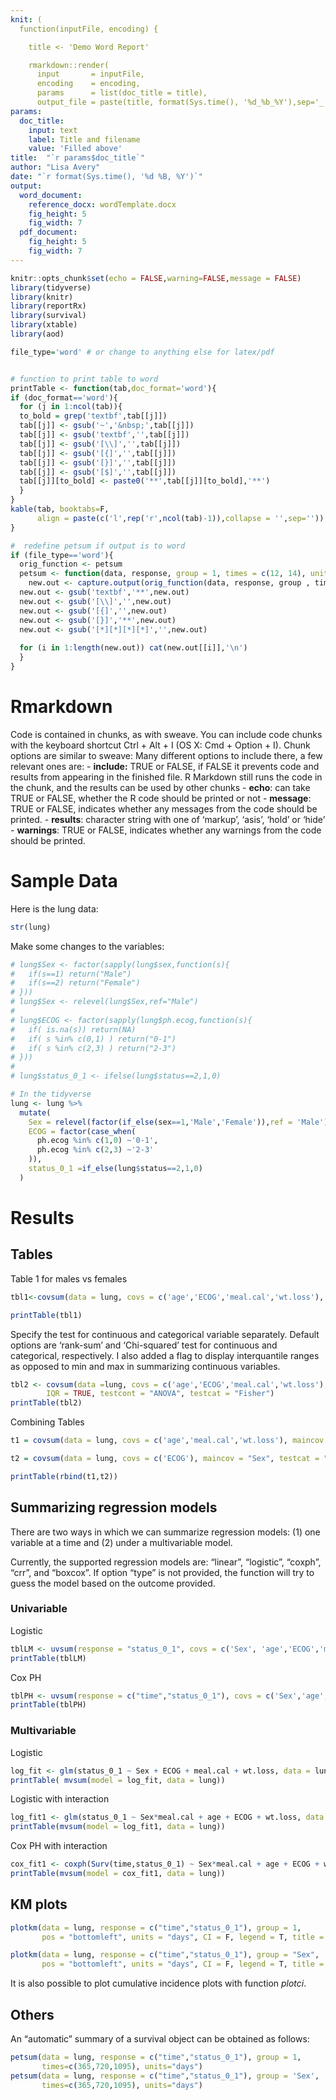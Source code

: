 ```yaml
---
knit: (
  function(inputFile, encoding) { 

    title <- 'Demo Word Report'

    rmarkdown::render( 
      input       = inputFile, 
      encoding    = encoding, 
      params      = list(doc_title = title),      
      output_file = paste(title, format(Sys.time(), '%d_%b_%Y'),sep='_')) })
params: 
  doc_title:
    input: text
    label: Title and filename
    value: 'Filled above'
title:  "`r params$doc_title`"
author: "Lisa Avery"
date: "`r format(Sys.time(), '%d %B, %Y')`"
output: 
  word_document:
    reference_docx: wordTemplate.docx
    fig_height: 5
    fig_width: 7
  pdf_document:
    fig_height: 5
    fig_width: 7  
---
```


```r
knitr::opts_chunk$set(echo = FALSE,warning=FALSE,message = FALSE)
library(tidyverse)
library(knitr)
library(reportRx)
library(survival) 
library(xtable)
library(aod)

file_type='word' # or change to anything else for latex/pdf


# function to print table to word
printTable <- function(tab,doc_format='word'){
if (doc_format=='word'){
  for (j in 1:ncol(tab)){
  to_bold = grep('textbf',tab[[j]])  
  tab[[j]] <- gsub('~','&nbsp;',tab[[j]])
  tab[[j]] <- gsub('textbf','',tab[[j]])
  tab[[j]] <- gsub('[\\]','',tab[[j]])
  tab[[j]] <- gsub('[{]','',tab[[j]])
  tab[[j]] <- gsub('[}]','',tab[[j]])
  tab[[j]] <- gsub('[$]','',tab[[j]])
  tab[[j]][to_bold] <- paste0('**',tab[[j]][to_bold],'**')
  }
}
kable(tab, booktabs=F,
      align = paste(c('l',rep('r',ncol(tab)-1)),collapse = '',sep=''))
}

#  redefine petsum if output is to word
if (file_type=='word'){
  orig_function <- petsum
  petsum <- function(data, response, group = 1, times = c(12, 14), units = "months"){
    new.out <- capture.output(orig_function(data, response, group , times , units ))
  new.out <- gsub('textbf','**',new.out)
  new.out <- gsub('[\\]','',new.out)
  new.out <- gsub('[{]','',new.out)
  new.out <- gsub('[}]','**',new.out)
  new.out <- gsub('[*][*][*][*]','',new.out)
 
  for (i in 1:length(new.out)) cat(new.out[[i]],'\n')
  }
}

```

# Rmarkdown
Code is contained in chunks, as with sweave. You can include code chunks with the keyboard shortcut Ctrl + Alt + I (OS X: Cmd + Option + I). Chunk options are similar to sweave:
Many different options to include there, a few relevant ones are:
- **include:** TRUE or FALSE, if FALSE it prevents code and results from appearing in the finished file. R Markdown still runs the code in the chunk, and the results can be used by other chunks 
- **echo**: can take TRUE or FALSE, whether the R code should be printed or not
- **message**: TRUE or FALSE, indicates whether any messages from the code should be printed.
- **results**: character string with one of 'markup', 'asis', 'hold' or 'hide'  
- **warnings**: TRUE or FALSE, indicates whether any warnings from the code should be printed.

# Sample Data

Here is the lung data:
```r
str(lung)
```

Make some changes to the variables:
```r
# lung$Sex <- factor(sapply(lung$sex,function(s){
#   if(s==1) return("Male")
#   if(s==2) return("Female")
# }))
# lung$Sex <- relevel(lung$Sex,ref="Male")
# 
# lung$ECOG <- factor(sapply(lung$ph.ecog,function(s){
#   if( is.na(s)) return(NA)
#   if( s %in% c(0,1) ) return("0-1")
#   if( s %in% c(2,3) ) return("2-3")
# }))
# 
# lung$status_0_1 <- ifelse(lung$status==2,1,0)

# In the tidyverse
lung <- lung %>%
  mutate(
    Sex = relevel(factor(if_else(sex==1,'Male','Female')),ref = 'Male'),
    ECOG = factor(case_when(
      ph.ecog %in% c(1,0) ~'0-1',
      ph.ecog %in% c(2,3) ~'2-3'
    )),
    status_0_1 =if_else(lung$status==2,1,0)
  )
```

# Results

## Tables

Table 1 for males vs females
```r
tbl1<-covsum(data = lung, covs = c('age','ECOG','meal.cal','wt.loss'), maincov = "Sex")

printTable(tbl1)
```


Specify the test for continuous and categorical variable separately. Default options are 'rank-sum' and 'Chi-squared' test for continuous and categorical, respectively. I also added a flag to display interquantile ranges as opposed to min and max in summarizing continuous variables.

```r
tbl2 <- covsum(data =lung, covs = c('age','ECOG','meal.cal','wt.loss'), maincov = "Sex",
        IQR = TRUE, testcont = "ANOVA", testcat = "Fisher")
printTable(tbl2)
```


Combining Tables
```r
t1 = covsum(data = lung, covs = c('age','meal.cal','wt.loss'), maincov = "Sex")

t2 = covsum(data = lung, covs = c('ECOG'), maincov = "Sex", testcat = "Fisher")

printTable(rbind(t1,t2))
```


## Summarizing regression models
There are two ways in which we can summarize regression models: (1) one variable at a time and (2) under a multivariable model.

Currently, the supported regression models are: "linear", "logistic", "coxph", "crr", and "boxcox". If option "type" is not provided, the function will try to guess the model based on the outcome provided.

### Univariable
Logistic
```r
tblLM <- uvsum(response = "status_0_1", covs = c('Sex', 'age','ECOG','meal.cal','wt.loss'), data = lung)
printTable(tblLM)
```



Cox PH
```r
tblPH <- uvsum(response = c("time","status_0_1"), covs = c('Sex','age','ECOG','meal.cal','wt.loss'), data = lung)
printTable(tblPH)
```

### Multivariable

Logistic
```r
log_fit <- glm(status_0_1 ~ Sex + ECOG + meal.cal + wt.loss, data = lung, family=binomial)
printTable( mvsum(model = log_fit, data = lung))
```


Logistic with interaction
```r
log_fit1 <- glm(status_0_1 ~ Sex*meal.cal + age + ECOG + wt.loss, data = lung, family=binomial)
printTable(mvsum(model = log_fit1, data = lung))

```


Cox PH with interaction
```r
cox_fit1 <- coxph(Surv(time,status_0_1) ~ Sex*meal.cal + age + ECOG + wt.loss, data = lung)
printTable(mvsum(model = cox_fit1, data = lung))

```

## KM plots
```r
plotkm(data = lung, response = c("time","status_0_1"), group = 1, 
       pos = "bottomleft", units = "days", CI = F, legend = T, title = "")

```

```r
plotkm(data = lung, response = c("time","status_0_1"), group = "Sex", 
       pos = "bottomleft", units = "days", CI = F, legend = T, title = "")

```

It is also possible to plot cumulative incidence plots with function *plotci*.

## Others

An "automatic" summary of a survival object can be obtained as follows:
```r
petsum(data = lung, response = c("time","status_0_1"), group = 1,
       times=c(365,720,1095), units="days")
petsum(data = lung, response = c("time","status_0_1"), group = 'Sex',
       times=c(365,720,1095), units="days")

```

